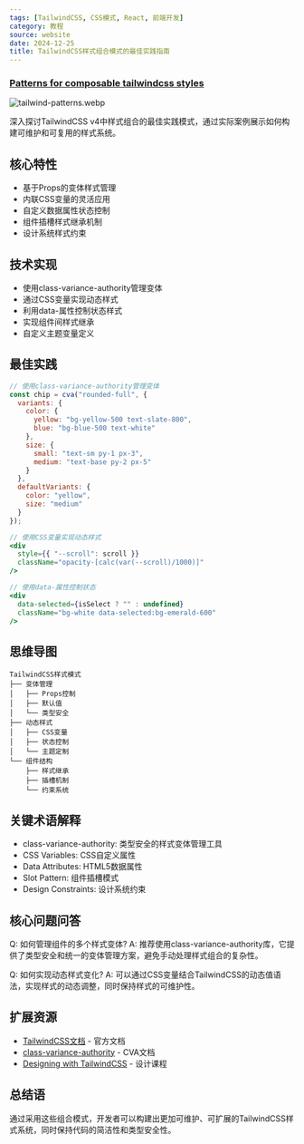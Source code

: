 ```yaml
---
tags: [TailwindCSS, CSS模式, React, 前端开发]
category: 教程
source: website
date: 2024-12-25
title: TailwindCSS样式组合模式的最佳实践指南
---
```


### [Patterns for composable tailwindcss styles](https://www.typeonce.dev/article/patterns-for-composable-tailwindcss-styles)

![tailwind-patterns.webp](https://img.mengpeng.tech/i/2024/12/25/676b9262917b2.webp)

深入探讨TailwindCSS v4中样式组合的最佳实践模式，通过实际案例展示如何构建可维护和可复用的样式系统。

## 核心特性
- 基于Props的变体样式管理
- 内联CSS变量的灵活应用
- 自定义数据属性状态控制
- 组件插槽样式继承机制
- 设计系统样式约束

## 技术实现
- 使用class-variance-authority管理变体
- 通过CSS变量实现动态样式
- 利用data-属性控制状态样式
- 实现组件间样式继承
- 自定义主题变量定义

## 最佳实践
```jsx
// 使用class-variance-authority管理变体
const chip = cva("rounded-full", {
  variants: {
    color: {
      yellow: "bg-yellow-500 text-slate-800",
      blue: "bg-blue-500 text-white"
    },
    size: {
      small: "text-sm py-1 px-3",
      medium: "text-base py-2 px-5"
    }
  },
  defaultVariants: {
    color: "yellow",
    size: "medium"
  }
});

// 使用CSS变量实现动态样式
<div 
  style={{ "--scroll": scroll }}
  className="opacity-[calc(var(--scroll)/1000)]"
/>

// 使用data-属性控制状态
<div
  data-selected={isSelect ? "" : undefined}
  className="bg-white data-selected:bg-emerald-600"
/>
```

## 思维导图
```
TailwindCSS样式模式
├── 变体管理
│   ├── Props控制
│   ├── 默认值
│   └── 类型安全
├── 动态样式
│   ├── CSS变量
│   ├── 状态控制
│   └── 主题定制
└── 组件结构
    ├── 样式继承
    ├── 插槽机制
    └── 约束系统
```
## 关键术语解释
- class-variance-authority: 类型安全的样式变体管理工具
- CSS Variables: CSS自定义属性
- Data Attributes: HTML5数据属性
- Slot Pattern: 组件插槽模式
- Design Constraints: 设计系统约束

## 核心问题问答
Q: 如何管理组件的多个样式变体?
A: 推荐使用class-variance-authority库，它提供了类型安全和统一的变体管理方案，避免手动处理样式组合的复杂性。

Q: 如何实现动态样式变化?
A: 可以通过CSS变量结合TailwindCSS的动态值语法，实现样式的动态调整，同时保持样式的可维护性。

## 扩展资源
- [TailwindCSS文档](https://tailwindcss.com/docs) - 官方文档
- [class-variance-authority](https://cva.style/docs) - CVA文档
- [Designing with TailwindCSS](https://tailwindui.com/course) - 设计课程

## 总结语
通过采用这些组合模式，开发者可以构建出更加可维护、可扩展的TailwindCSS样式系统，同时保持代码的简洁性和类型安全性。 